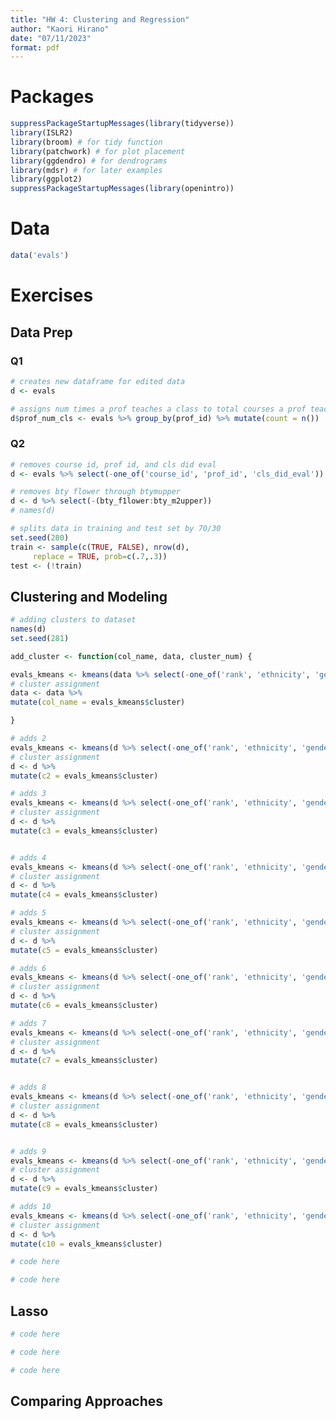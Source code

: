 ```yaml
---
title: "HW 4: Clustering and Regression"
author: "Kaori Hirano"
date: "07/11/2023"
format: pdf
---
```


# Packages

```r
suppressPackageStartupMessages(library(tidyverse))
library(ISLR2)
library(broom) # for tidy function
library(patchwork) # for plot placement
library(ggdendro) # for dendrograms
library(mdsr) # for later examples
library(ggplot2)
suppressPackageStartupMessages(library(openintro))
```

# Data

```r
data('evals')
```

# Exercises

## Data Prep

### Q1

```r
# creates new dataframe for edited data
d <- evals 

# assigns num times a prof teaches a class to total courses a prof teaches
d$prof_num_cls <- evals %>% group_by(prof_id) %>% mutate(count = n())

```
### Q2
```r
# removes course id, prof id, and cls did eval
d <- evals %>% select(-one_of('course_id', 'prof_id', 'cls_did_eval'))

# removes bty flower through btymupper
d <- d %>% select(-(bty_f1lower:bty_m2upper))
# names(d)

# splits data in training and test set by 70/30
set.seed(280)
train <- sample(c(TRUE, FALSE), nrow(d),
     replace = TRUE, prob=c(.7,.3))
test <- (!train)
```

## Clustering and Modeling
```r
# adding clusters to dataset
names(d)
set.seed(281)
```

```r
add_cluster <- function(col_name, data, cluster_num) {

evals_kmeans <- kmeans(data %>% select(-one_of('rank', 'ethnicity', 'gender','language', 'cls_level', 'cls_profs', 'cls_credits', 'pic_outfit', 'pic_color')), centers = cluster_num, nstart = 50)
# cluster assignment
data <- data %>%
mutate(col_name = evals_kmeans$cluster)

}

```

```r

# adds 2
evals_kmeans <- kmeans(d %>% select(-one_of('rank', 'ethnicity', 'gender','language', 'cls_level', 'cls_profs', 'cls_credits', 'pic_outfit', 'pic_color')), centers = 2, nstart = 50)
# cluster assignment
d <- d %>%
mutate(c2 = evals_kmeans$cluster)

# adds 3
evals_kmeans <- kmeans(d %>% select(-one_of('rank', 'ethnicity', 'gender','language', 'cls_level', 'cls_profs', 'cls_credits', 'pic_outfit', 'pic_color')), centers = 3, nstart = 50)
# cluster assignment
d <- d %>%
mutate(c3 = evals_kmeans$cluster)


# adds 4
evals_kmeans <- kmeans(d %>% select(-one_of('rank', 'ethnicity', 'gender','language', 'cls_level', 'cls_profs', 'cls_credits', 'pic_outfit', 'pic_color')), centers = 4, nstart = 50)
# cluster assignment
d <- d %>%
mutate(c4 = evals_kmeans$cluster)

# adds 5
evals_kmeans <- kmeans(d %>% select(-one_of('rank', 'ethnicity', 'gender','language', 'cls_level', 'cls_profs', 'cls_credits', 'pic_outfit', 'pic_color')), centers = 5, nstart = 50)
# cluster assignment
d <- d %>%
mutate(c5 = evals_kmeans$cluster)

# adds 6
evals_kmeans <- kmeans(d %>% select(-one_of('rank', 'ethnicity', 'gender','language', 'cls_level', 'cls_profs', 'cls_credits', 'pic_outfit', 'pic_color')), centers = 6, nstart = 50)
# cluster assignment
d <- d %>%
mutate(c6 = evals_kmeans$cluster)

# adds 7
evals_kmeans <- kmeans(d %>% select(-one_of('rank', 'ethnicity', 'gender','language', 'cls_level', 'cls_profs', 'cls_credits', 'pic_outfit', 'pic_color')), centers = 7, nstart = 50)
# cluster assignment
d <- d %>%
mutate(c7 = evals_kmeans$cluster)


# adds 8
evals_kmeans <- kmeans(d %>% select(-one_of('rank', 'ethnicity', 'gender','language', 'cls_level', 'cls_profs', 'cls_credits', 'pic_outfit', 'pic_color')), centers = 8, nstart = 50)
# cluster assignment
d <- d %>%
mutate(c8 = evals_kmeans$cluster)


# adds 9
evals_kmeans <- kmeans(d %>% select(-one_of('rank', 'ethnicity', 'gender','language', 'cls_level', 'cls_profs', 'cls_credits', 'pic_outfit', 'pic_color')), centers = 9, nstart = 50)
# cluster assignment
d <- d %>%
mutate(c9 = evals_kmeans$cluster)

# adds 10
evals_kmeans <- kmeans(d %>% select(-one_of('rank', 'ethnicity', 'gender','language', 'cls_level', 'cls_profs', 'cls_credits', 'pic_outfit', 'pic_color')), centers = 10, nstart = 50)
# cluster assignment
d <- d %>%
mutate(c10 = evals_kmeans$cluster)
```

```r
# code here
```
```r
# code here
```

## Lasso
```r
# code here
```
```r
# code here
```
```r
# code here
```

## Comparing Approaches